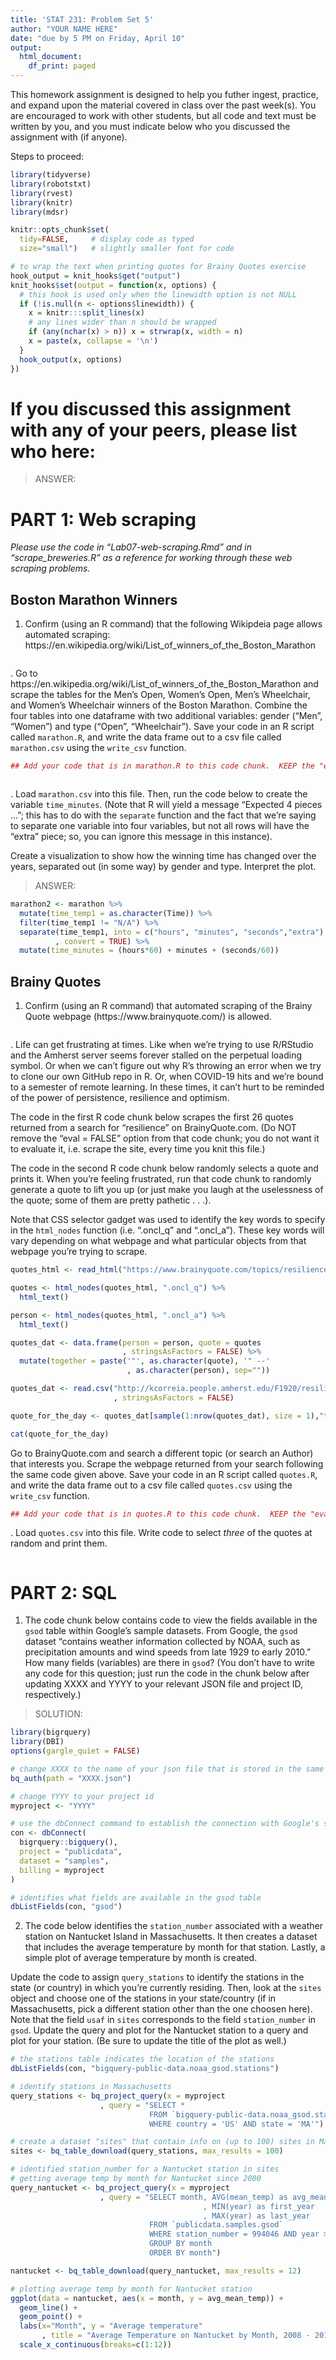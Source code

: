 ---
title: 'STAT 231: Problem Set 5'
author: "YOUR NAME HERE"
date: "due by 5 PM on Friday, April 10"
output:
  html_document:
    df_print: paged
---

This homework assignment is designed to help you futher ingest, practice, and expand upon the material covered in class over the past week(s).  You are encouraged to work with other students, but all code and text must be written by you, and you must indicate below who you discussed the assignment with (if anyone).  

Steps to proceed:

\begin{enumerate}
\item In RStudio, go to File > Open Project, navigate to the folder with the course-content repo, select the course-content project (course-content.Rproj), and click "Open" 
\item Pull the course-content repo (e.g. using the blue-ish down arrow in the Git tab in upper right window)
\item Copy ps5.Rmd from the course repo to your repo (see page 6 of the GitHub Classroom Guide for Stat231 if needed)
\item Close out of the course repo project in RStudio
\item Open up your repo project in RStudio
\item In the ps5.Rmd file in YOUR repo, replace "YOUR NAME HERE" with your name
\item Add in your responses, committing and pushing to YOUR repo in appropriate places along the way
\item Run "Knit PDF" 
\item Upload the pdf to Gradescope
\end{enumerate}

```{r, setup, include=FALSE}
library(tidyverse)
library(robotstxt)
library(rvest)
library(knitr)
library(mdsr)

knitr::opts_chunk$set(
  tidy=FALSE,     # display code as typed
  size="small")   # slightly smaller font for code

# to wrap the text when printing quotes for Brainy Quotes exercise
hook_output = knit_hooks$get("output")
knit_hooks$set(output = function(x, options) {
  # this hook is used only when the linewidth option is not NULL
  if (!is.null(n <- options$linewidth)) {
    x = knitr:::split_lines(x)
    # any lines wider than n should be wrapped
    if (any(nchar(x) > n)) x = strwrap(x, width = n)
    x = paste(x, collapse = '\n')
  }
  hook_output(x, options)
})
```


\newpage 
# If you discussed this assignment with any of your peers, please list who here:

> ANSWER:

\newpage
# PART 1: Web scraping

*Please use the code in "Lab07-web-scraping.Rmd" and in "scrape_breweries.R" as a reference for working through these web scraping problems.* 

## Boston Marathon Winners

1. Confirm (using an R command) that the following Wikipdeia page allows automated scraping:
https://en.wikipedia.org/wiki/List_of_winners_of_the_Boston_Marathon


```{r}

```

\newpage
2. Go to https://en.wikipedia.org/wiki/List_of_winners_of_the_Boston_Marathon and scrape the tables for the Men's Open, Women's Open, Men's Wheelchair, and Women's Wheelchair winners of the Boston Marathon.  Combine the four tables into one dataframe with two additional variables: gender ("Men", "Women") and type ("Open", "Wheelchair").  Save your code in an R script called `marathon.R`, and write the data frame out to a csv file called `marathon.csv` using the `write_csv` function. 


```{r eval=FALSE}
## Add your code that is in marathon.R to this code chunk.  KEEP the "eval=FALSE" option in this code chunk option, as you do NOT want to evaluate it (which would re-scrape the website everytime you knit this file).  (We do want the grader to be able to see the code, though, as you'll only submit this one knit PDF to Gradescope.)



```


\newpage 
3. Load `marathon.csv` into this file.  Then, run the code below to create the variable `time_minutes`.  (Note that R will yield a message "Expected 4 pieces ..."; this has to do with the `separate` function and the fact that we're saying to separate one variable into four variables, but not all rows will have the "extra" piece; so, you can ignore this message in this instance).  

Create a visualization to show how the winning time has changed over the years, separated out (in some way) by gender and type.  Interpret the plot.

> ANSWER: 

```{r}
marathon2 <- marathon %>%
  mutate(time_temp1 = as.character(Time)) %>%
  filter(time_temp1 != "N/A") %>%
  separate(time_temp1, into = c("hours", "minutes", "seconds","extra")
          , convert = TRUE) %>%
  mutate(time_minutes = (hours*60) + minutes + (seconds/60))
```


\newpage
## Brainy Quotes

1. Confirm (using an R command) that automated scraping of the Brainy Quote webpage (https://www.brainyquote.com/) is allowed.

```{r}

```


\newpage
2.  Life can get frustrating at times.  Like when we're trying to use R/RStudio and the Amherst server seems forever stalled on the perpetual loading symbol.  Or when we can't figure out why R's throwing an error when we try to clone our own GitHub repo in R.  Or, when COVID-19 hits and we're bound to a semester of remote learning.  In these times, it can't hurt to be reminded of the power of persistence, resilience and optimism. 

The code in the first R code chunk below scrapes the first 26 quotes returned from a search for "resilience" on BrainyQuote.com. (Do NOT remove the "eval = FALSE" option from that code chunk; you do not want it to evaluate it, i.e. scrape the site, every time you knit this file.)

The code in the second R code chunk below randomly selects a quote and prints it.  When you're feeling frustrated, run that code chunk to randomly generate a quote to lift you up (or just make you laugh at the uselessness of the quote; some of them are pretty pathetic . . .).

Note that CSS selector gadget was used to identify the key words to specify in the `html_nodes` function (i.e. ".oncl_q" and ".oncl_a").  These key words will vary depending on what webpage and what particular objects from that webpage you're trying to scrape.


```{r, eval = FALSE}
quotes_html <- read_html("https://www.brainyquote.com/topics/resilience-quotes")

quotes <- html_nodes(quotes_html, ".oncl_q") %>%
  html_text()

person <- html_nodes(quotes_html, ".oncl_a") %>%
  html_text()

quotes_dat <- data.frame(person = person, quote = quotes
                         , stringsAsFactors = FALSE) %>%
  mutate(together = paste('"', as.character(quote), '" --'
                          , as.character(person), sep=""))
```


```{r, linewidth = 60}
quotes_dat <- read.csv("http://kcorreia.people.amherst.edu/F1920/resilience_quotes.csv"
                       , stringsAsFactors = FALSE)

quote_for_the_day <- quotes_dat[sample(1:nrow(quotes_dat), size = 1),"together"]

cat(quote_for_the_day)
```

Go to BrainyQuote.com and search a different topic (or search an Author) that interests you.  Scrape the webpage returned from your search following the same code given above.   Save your code in an R script called `quotes.R`, and write the data frame out to a csv file called `quotes.csv` using the `write_csv` function. 

```{r, eval = FALSE}
## Add your code that is in quotes.R to this code chunk.  KEEP the "eval=FALSE" option in this code chunk option, as you do NOT want to evaluate it (which would re-scrape the website everytime you knit this file).  (We do want the grader to be able to see the code, though, as you'll only submit this one knit PDF to Gradescope.)


```


\newpage
3. Load `quotes.csv` into this file.  Write code to select *three* of the quotes at random and print them. 

```{r, linewidth = 60}


```


\newpage
# PART 2: SQL

1.  The code chunk below contains code to view the fields available in the `gsod` table within Google's sample datasets.  From Google, the `gsod` dataset "contains weather information collected by NOAA, such as precipitation amounts and wind speeds from late 1929 to early 2010."  How many fields (variables) are there in `gsod`?  (You don't have to write any code for this question; just run the code in the chunk below after updating XXXX and YYYY  to your relevant JSON file and project ID, respectively.)

> SOLUTION:

```{r}
library(bigrquery)  
library(DBI)
options(gargle_quiet = FALSE)

# change XXXX to the name of your json file that is stored in the same folder as this Rmd file
bq_auth(path = "XXXX.json")  

# change YYYY to your project id 
myproject <- "YYYY"    

# use the dbConnect command to establish the connection with Google's sample datasets
con <- dbConnect( 
  bigrquery::bigquery(),
  project = "publicdata",
  dataset = "samples",
  billing = myproject
)

# identifies what fields are available in the gsod table
dbListFields(con, "gsod")
```


2.  The code below identifies the `station_number` associated with a weather station on Nantucket Island in Massachusetts.  It then creates a dataset that includes the average temperature by month for that station.  Lastly, a simple plot of average temperature by month is created.  

Update the code to assign `query_stations` to identify the stations in the state (or country) in which you're currently residing.  Then, look at the `sites` object and choose one of the stations in your state/country (if in Massachusetts, pick a different station other than the one choosen here).  Note that the field `usaf` in `sites` corresponds to the field `station_number` in `gsod`.  Update the query and plot for the Nantucket station to a query and plot for your station.  (Be sure to update the title of the plot as well.) 

```{r}
# the stations table indicates the location of the stations
dbListFields(con, "bigquery-public-data.noaa_gsod.stations")

# identify stations in Massachusetts
query_stations <- bq_project_query(x = myproject
                    , query = "SELECT *
                               FROM `bigquery-public-data.noaa_gsod.stations`
                               WHERE country = 'US' AND state = 'MA'")

# create a dataset "sites" that contain info on (up to 100) sites in Massachusetts
sites <- bq_table_download(query_stations, max_results = 100)

# identified station_number for a Nantucket station in sites
# getting average temp by month for Nantucket since 2000
query_nantucket <- bq_project_query(x = myproject
                    , query = "SELECT month, AVG(mean_temp) as avg_mean_temp
                                           , MIN(year) as first_year
                                           , MAX(year) as last_year
                               FROM `publicdata.samples.gsod` 
                               WHERE station_number = 994046 AND year > 2000
                               GROUP BY month
                               ORDER BY month")   

nantucket <- bq_table_download(query_nantucket, max_results = 12)

# plotting average temp by month for Nantucket station
ggplot(data = nantucket, aes(x = month, y = avg_mean_temp)) +
  geom_line() + 
  geom_point() +
  labs(x="Month", y = "Average temperature"
       , title = "Average Temperature on Nantucket by Month, 2008 - 2010") +
  scale_x_continuous(breaks=c(1:12))
```


